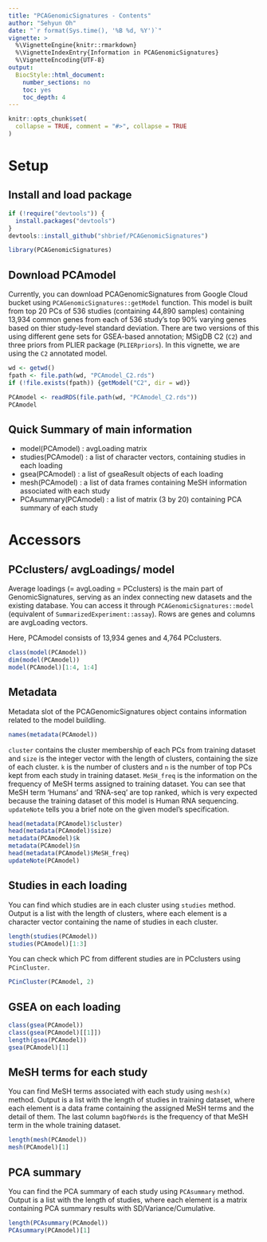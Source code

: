```yaml
---
title: "PCAGenomicSignatures - Contents"
author: "Sehyun Oh"
date: "`r format(Sys.time(), '%B %d, %Y')`"
vignette: >
  %\VignetteEngine{knitr::rmarkdown}
  %\VignetteIndexEntry{Information in PCAGenomicSignatures}
  %\VignetteEncoding{UTF-8}
output:
  BiocStyle::html_document:
    number_sections: no
    toc: yes
    toc_depth: 4
---
```


```r
knitr::opts_chunk$set(
  collapse = TRUE, comment = "#>", collapse = TRUE 
)
```

# Setup

## Install and load package
```r
if (!require("devtools")) {
  install.packages("devtools")
}
devtools::install_github("shbrief/PCAGenomicSignatures")
```

```r
library(PCAGenomicSignatures)
```


## Download PCAmodel
Currently, you can download PCAGenomicSignatures from Google Cloud bucket using 
`PCAGenomicSignatures::getModel` function. This model is built from top 20 PCs of 
536 studies (containing 44,890 samples) containing 13,934 common genes from each 
of 536 study's top 90% varying genes based on thier study-level standard deviation.
There are two versions of this using different gene sets for GSEA-based annotation;
MSigDB C2 (`C2`) and three priors from PLIER package (`PLIERpriors`). In this 
vignette, we are using the `C2` annotated model.

```r
wd <- getwd()
fpath <- file.path(wd, "PCAmodel_C2.rds")
if (!file.exists(fpath)) {getModel("C2", dir = wd)} 

PCAmodel <- readRDS(file.path(wd, "PCAmodel_C2.rds"))
PCAmodel
```


## Quick Summary of main information
* model(PCAmodel) : avgLoading matrix   
* studies(PCAmodel) : a list of character vectors, containing studies in each loading   
* gsea(PCAmodel) : a list of gseaResult objects of each loading   
* mesh(PCAmodel) : a list of data frames containing MeSH information associated with each study   
* PCAsummary(PCAmodel) : a list of matrix (3 by 20) containing PCA summary of each study   


# Accessors
## PCclusters/ avgLoadings/ model
Average loadings (= avgLoading = PCclusters) is the main part of GenomicSignatures, 
serving as an index connecting new datasets and the existing database. You can access 
it through `PCAGenomicSignatures::model` (equivalent of `SummarizedExperiment::assay`). 
Rows are genes and columns are avgLoading vectors.

Here, PCAmodel consists of 13,934 genes and 4,764 PCclusters.

```r
class(model(PCAmodel))
dim(model(PCAmodel))
model(PCAmodel)[1:4, 1:4]
```

## Metadata
Metadata slot of the PCAGenomicSignatures object contains information related to 
the model buildling.

```r
names(metadata(PCAmodel))
```

`cluster` contains the cluster membership of each PCs from training dataset and 
`size` is the integer vector with the length of clusters, containing the size of 
each cluster. `k` is the number of clusters and `n` is the number of top PCs kept
from each study in training dataset. `MeSH_freq` is the information on the frequency
of MeSH terms assigned to training dataset. You can see that MeSH term 'Humans' 
and 'RNA-seq' are top ranked, which is very expected because the training dataset
of this model is Human RNA sequencing. `updateNote` tells you a brief note on the
given model's specification.

```r
head(metadata(PCAmodel)$cluster)
head(metadata(PCAmodel)$size)
metadata(PCAmodel)$k
metadata(PCAmodel)$n
head(metadata(PCAmodel)$MeSH_freq)
updateNote(PCAmodel)  
```


## Studies in each loading
You can find which studies are in each cluster using `studies` method. Output is 
a list with the length of clusters, where each element is a character vector containing
the name of studies in each cluster.

```r
length(studies(PCAmodel))
studies(PCAmodel)[1:3]
```

You can check which PC from different studies are in PCclusters using `PCinCluster`.

```r
PCinCluster(PCAmodel, 2)
```



## GSEA on each loading
```r
class(gsea(PCAmodel))
class(gsea(PCAmodel)[[1]])
length(gsea(PCAmodel))
gsea(PCAmodel)[1]
```


## MeSH terms for each study
You can find MeSH terms associated with each study using `mesh(x)` method. Output is 
a list with the length of studies in training dataset, where each element is a 
data frame containing the assigned MeSH terms and the detail of them. The last 
column `bagOfWords` is the frequency of that MeSH term in the whole training dataset.

```r
length(mesh(PCAmodel))
mesh(PCAmodel)[1]
```


## PCA summary
You can find the PCA summary of each study using `PCAsummary` method. Output is 
a list with the length of studies, where each element is a matrix containing PCA
summary results with SD/Variance/Cumulative.

```r
length(PCAsummary(PCAmodel))
PCAsummary(PCAmodel)[1]
```
